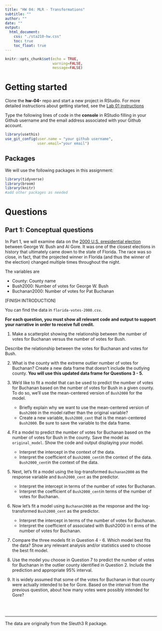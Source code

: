 ```yaml
---
title: "HW 04: MLR - Transformations"
subtitle: ""
author: ""
date: ""
output: 
  html_document:
    css: "./sta210-hw.css"
    toc: true
    toc_float: true
---
```


```r
knitr::opts_chunk$set(echo = TRUE,
                      warning=FALSE,
                      message=FALSE)
```

# Getting started

Clone the **hw-04-** repo and start a new project in RStudio. For more detailed instructions about getting started, see the [Lab 01 instructions](https://sta210-fa20.netlify.app/labs/lab-01-practice-r.html)

Type the following lines of code in the **console** in RStudio filling in your Github username and the email address associated with your Github account.

```r
library(usethis)
use_git_config(user.name = "your github username", 
               user.email="your email")
```

## Packages 

We will use the following packages in this assignment: 

```r
library(tidyverse)
library(broom)
library(knitr)
#add other packages as needed
```

# Questions

## Part 1: Conceptual questions

In Part 1, we will examine data on the [2000 U.S. presidential election](https://en.wikipedia.org/wiki/2000_United_States_presidential_election) between George W. Bush and Al Gore. It was one of the closest elections in history that ultimately came down to the state of Florida. The race was so close, in fact, that the projected winner in Florida (and thus the winner of the election) changed multiple times throughout the night. 

The variables are 

- County: County name
- Bush2000: Number of votes for George W. Bush
- Buchanan2000: Number of votes for Pat Buchanan

[FINISH INTRODUCTION]

You can find the data in `florida-votes-2000.csv`.

**For each question, you must show all relevant code and output to support your narrative in order to  receive full credit.**

1. Make a scatterplot showing the relationship between the number of votes for Buchanan versus the number of votes for Bush. 

Describe the relationship between the votes for Buchanan and votes for Bush. 

2. What is the county with the extreme outlier number of votes for Buchanan? Create a new data frame that doesn't include the outlying county. **You will use this updated data frame for Questions 3 - 5.**

3. We'd like to fit a model that can be used to predict the number of votes for Buchanan based on the number of votes for Bush in a given county. To do so, we'll use the mean-centered version of `Bush2000` for the model. 
   
   - Briefly explain why we want to use the mean-centered version of `Bush2000` in the model rather than the original variable? 
   - Create a new variable, `Bush2000_cent` that is the mean-centered `Bush2000`. Be sure to save the variable to the data frame. 

4. Fit a model to predict the number of votes for Buchanan based on the number of votes for Bush in the county. Save the model as `original_model`.  Show the code and output displaying your model. 
 
   - Interpret the intercept in the context of the data.
   - Interpret the coefficient of `Bush2000_cent`in the context of the data. 
 `Bush2000_cent`in the context of the data. 


5. Next, let's fit a model using the log-transformed `Buchanan2000` as the response variable and `Bush2000_cent` as the predictor. 
 
    - Interpret the intercept in terms of the number of votes for Buchanan. 
    - Interpret the coefficient of `Bush2000_cent`in terms of the number of votes for Buchanan. 


6. Now let's fit a model using `Buchanan2000` as the response and the log-transformed `Bush2000_cent` as the predictor.
 
   - Interpret the intercept in terms of the number of votes for Buchanan. 
   - Interpret the coefficient of associated with Bush2000 in t   erms of the number of votes for Buchanan. 

7. Compare the three models fit in Question 4 - 6. Which model best fits the data? Show any relevant analysis and/or statistics used to choose the best fit model. 

8. Use the model you choose in Question 7 to predict the number of votes for Buchanan in the outlier county identified in Question 2. Include the prediction and appropriate 95% interval.  

9. It is widely assumed that some of the votes for Buchanan in that county were actually intended to be for Gore. Based on the interval from the previous question, about how many votes were possibly intended for Gore? 


<br><br>

<hr>

The data are originally from the Sleuth3 R package.


